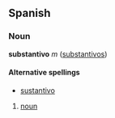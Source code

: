 ==Spanish==
===Noun===
'''substantivo''' ''m'' ([[substantivos]])

====Alternative spellings====
*[[sustantivo]]

# [[noun]]